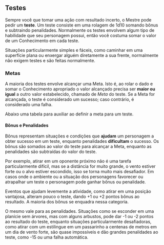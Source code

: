 
## Testes

Sempre você que tomar uma ação com resultado incerto, o Mestre pode pedir um **teste**. Um teste consiste em uma rolagem de 1d10 somando bônus e subtraindo penalidades. Normalmente os testes envolvem algum tipo de habilidade que seu personagem possui, então você costuma somar o valor de um Conhecimento em cada teste.

Situações particularmente simples e fáceis, como caminhar em uma superfície plana ou enxergar alguém diretamente a sua frente, normalmente não exigem testes e são feitas normalmente.

### Metas

A maioria dos testes envolve alcançar uma Meta. Isto é, ao rolar o dado e somar o Conhecimento apropriado o valor alcançado precisa ser **maior ou igual** a outro valor estabelecido, chamado de _Meta_ do teste. Se a Meta for alcançada, o teste é considerado um sucesso; caso contrário, é considerado uma falha.

Abaixo uma tabela para auxiliar ao definir a meta para um teste.

<TabelaDificuldades />

#### Bônus e Penalidades

Bônus representam situações e condições que **ajudam** um personagem a obter sucesso em um teste, enquanto penalidades **dificultam** o sucesso. Os bônus são somados ao valor do teste para alcançar a Meta, enquanto as penalidades são subtraídas do valor do teste.

Por exemplo, atirar em um oponente próximo não é uma tarefa particularmente difícil, mas se a distância for muito grande, o vento estiver forte ou o alvo estiver escondido, isso se torna muito mais desafiador. Em casos onde o ambiente ou a situação dos personagens favorecer ou atrapalhar um teste o personagem pode ganhar bônus ou penalidade.

Eventos que ajudam levemente a atividade, como atirar em uma posição vantajosa, alteram pouco o teste, dando +1 ou +2 pontos bônus ao resultado. A maioria dos bônus se enquadra nessa categoria. 

O mesmo vale para as penalidades. Situações como se esconder em uma planície sem árvores, mas com alguns arbustos, pode dar -1 ou -2 pontos ao resultado do teste, enquanto situações particularmente desafiadoras, como atirar com um estilingue em um passarinho a centenas de metros em um dia de vento forte, são quase impossíveis e dão grandes penalidades ao teste, como -15 ou uma falha automática.
